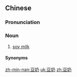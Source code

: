 ==Chinese==
{{zh-forms}}

===Pronunciation===
{{zh-pron
|m=dòunǎi
|c=dau6 naai5
|mn=xm,tp,tn,mg:tāu-ni/qz,lk,sx,km,hc:tāu-lin/zz,kh,yl,tc:tāu-leng
|cat=n
}}

===Noun===
{{zh-noun}}

# [[soy milk]]

====Synonyms====
{{zh-dial|豆漿}}

{{zh-cat|Beverages}}

[[zh-min-nan:豆奶]]
[[uk:豆奶]]
[[zh:豆奶]]